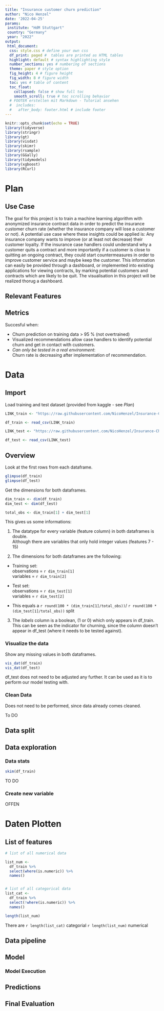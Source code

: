 ```yaml
---
title: "Insurance customer churn prediction"
author: "Nico Henzel"
date: '2022-04-25'
params: 
 institute: "HdM Stuttgart"
 country: "Germany"
 year: "2022"
output:
 html_document: 
  css: style.css # define your own css
  df_print: paged #  tables are printed as HTML tables 
  highlight: default # syntax highlighting style 
  number_sections: yes # numbering of sections
  theme: paper # style option
  fig_height: 4 # figure height
  fig_width: 8 # figure width
  toc: yes # table of content
  toc_float: 
    collapsed: false # show full toc
    smooth_scroll: true # toc scrolling behavior
  # FOOTER erstellen mit Markdown - Tutorial ansehen
  #  includes:
  #   after_body: footer.html # include footer
---
```


```r
knitr::opts_chunk$set(echo = TRUE)
library(tidyverse)
library(stringr)
library(gt)
library(visdat)
library(skimr)
library(rsample)
library(GGally)
library(tidymodels)
library(xgboost)
library(RCurl)
```

# Plan

<!-- Offene Punkte Siehe FOlien https://kirenz.github.io/data-science-r/docs/plan.html -->
## Use Case

The goal for this project is to train a machine learning algorithm with anonymized insurance contract data in order to predict the insurance customer churn rate (whether the insurance company will lose a customer or not).
A potential use case where these insights could be applied is:
Any insurance company wants to improve (or at least not decrease) their customer loyalty.
If the insurance case handlers could understand why a customer quits a contract and more importantly if a customer is close to quitting an ongoing contract, they could start countermeasures in order to improve customer service and maybe keep the customer.
This information can easily be provided through a dashboard, or implemented into existing applications for viewing contracts, by marking potential customers and contracts which are likely to be quit.
The visualisation in this project will be realized thorug a dashboard.

## Relevant Features

<!-- Siehe Google Scholar Veröffentlichungen für relevante Features, da Daten anonym -->

## Metrics

Succesful when: 

* Churn prediction on training data > 95 % (not overtrained)
* Visualized recommendations allow case handlers to identify potential churn and get in contact with customers.
* *Can only be tested in a real environment*:  
Churn rate is decreasing after implementation of recommendation.

# Data

## Import

Load training and test dataset (provided from kaggle - see *Plan*)

```r
LINK_train <- "https://raw.githubusercontent.com/NicoHenzel/Insurance-Churn-Prediction/main/Data/Train.csv"

df_train <- read_csv(LINK_train)
```

```r
LINK_test <- "https://raw.githubusercontent.com/NicoHenzel/Insurance-Churn-Prediction/main/Data/Test.csv"

df_test <- read_csv(LINK_test)
```

## Overview
Look at the first rows from each dataframe.

```r
glimpse(df_train)
glimpse(df_test)
```

Get the dimensions for both dataframes.
```r
dim_train <- dim(df_train)
dim_test <- dim(df_test)

total_obs <- dim_train[1] + dim_test[1]
```


This gives us some informations:

1. The datatype for every variable (feature column) in both dataframes is double.   
Although there are variables that only hold integer values (features 7 - 15)

2. The dimensions for both dataframes are the following:

* Training set:  
  observations = `r dim_train[1]`   
  variables = `r dim_train[2]`
  
* Test set:  
  observations = `r dim_test[1]`  
  variables = `r dim_test[2]`
  
* This equals a `r round(100 * (dim_train[1]/total_obs))`/ `r round(100 * (dim_test[1]/total_obs)) ` split
  
3. The *labels* column is a boolean, (1 or 0) which only appears in df_train.  
This can be seen as the indicator for churning, since the column doesn't appear in df_test (where it needs to be tested against).

<!-- ```{r} -->
<!-- ## Zeíge nur die ersten 4 inhalte der Tabelle an -->
<!-- df %>% -->
<!--   slice_head(n=4) %>% -->
<!--   gt() -->
<!-- ``` -->

### Visualize the data
Show any missing values in both dataframes.
```r
vis_dat(df_train)
vis_dat(df_test)
```

df_test does not need to be adjusted any further. It can be used as it is to perform our model testing with.
<!-- ```{r} -->
<!-- vis_miss(df, sort_miss = TRUE) -->
<!-- ``` -->

<!-- ```{r} -->
<!-- # Zeige die Fehlende Werte als Absolute Zahlen -->
<!-- is.na(df) %>% -->
<!--   colSums() -->
<!-- ``` -->

### Clean Data

Does not need to be performed, since data already comes cleaned.

To DO
<!-- Jan fragen, ob das in Ordnung ist -->

## Data split

<!-- ```{r} -->

<!-- set.seed(42) -->

<!-- # Teile die Daten in trainings und test Set auf -->
<!-- data_split <- initial_split(df, -->
<!--                             prop = 3/4, -->
<!--                             strata = median_house_value, -->
<!--                             breaks = 4) -->

<!-- train_data <- training(data_split) -->
<!-- test_data <- testing(data_split) -->

<!-- ``` -->

## Data exploration


### Data stats

```r
skim(df_train)
```


TO DO  
<!-- Beziehung der Variablen darstellen und Abhängigkeit zu churn rate  -->

<!-- Siehe https://www.kaggle.com/code/blentalikan/insurancechurnprediction -->

### Create new variable

OFFEN
<!-- Beziehung von bestehenden Variablen darstellen und intepretieren -->


# Daten Plotten
<!-- ggplot(data = data_explore, aes(x=longitude, y=latitude)) + -->
<!--   geom_point(color = "cornflowerblue") -->

<!-- ``` -->

## List of features


```r
# list of all numerical data

list_num <- 
  df_train %>% 
  select(where(is.numeric)) %>% 
  names()


# list of all categorical data
list_cat <- 
  df_train %>% 
  select(!where(is.numeric)) %>% 
  names()

length(list_num)
```

There are 
`r length(list_cat)` categorial
`r length(list_num)` numerical



<!-- ```{r} -->

<!-- mean_population <- -->
<!-- mean(data_explore$population) -->

<!-- ``` -->

<!-- ```{r} -->
<!-- data_explore <- -->
<!-- data_explore %>% -->
<!--   mutate(population_cat = case_when(population < mean_population ~ "low", -->
<!--                                     TRUE ~ "high"), -->
<!--          population_cat = as.factor(population_cat), -->
<!--          ocean_proximity = as.factor(ocean_proximity) -->
<!--          ) -->
<!-- ``` -->

<!-- ```{r} -->
<!-- # Tabellenspalten alphabetisch anordnen -->
<!-- df_new <- -->
<!-- df_new %>% select(order(colnames(.))) -->

<!-- ``` -->


<!-- ```{r} -->
<!-- # Erstelle eine Feature liste, die keine numerischen Werte enthält -->
<!-- feat_cat <- -->
<!--   data_explore %>% -->
<!--   select(!where(is.numeric)) %>% -->
<!--   names() -->

<!-- ``` -->

<!-- ```{r} -->
<!-- # Spalte entfernen -->
<!-- # Nimm aus dem Datensatz data_explore die Variable housing_median_age_new und setze sie NULL -->

<!-- data_explore$housing_median_age_new <- NULL -->

<!-- ``` -->

<!-- ```{r} -->
<!-- # Bar Plot erstellen für kategorische / numerische Variablen -->
<!-- # Loop in Feature Liste -->
<!-- # Gehe über alle Elemente in Liste feat_cat und erstelle eine Abbildung von der Tabelle data_explore, mit der Bedingung, dass x = ein Element aus der feat_at Liste ist -->
<!-- # plotte p im Anschluss -->
<!-- for (i in feat_cat){ -->

<!--   p <- ggplot(data_explore, aes_string(x=i)) + -->
<!--   geom_bar() -->

<!--   plot(p) -->
<!--   } -->

<!-- ``` -->

<!-- ```{r} -->
<!-- # Boxplot für die Abhängige Variable median house value erstellen -->

<!-- ggplot(data = data_explore, aes(x=population_cat, y=median_house_value)) + -->
<!--   geom_boxplot() -->
<!-- ``` -->

<!-- ```{r} -->
<!-- # Abbildung der Korrelationskoeffizienten von zwei Variablen -->
<!-- # Ermöglicht die Darstellung von Abhängigkeiten und Interpretation der Beziehung von Variablen zueinander -->
<!-- data_explore %>% -->
<!--   select(median_house_value, housing_median_age, bedrooms_per_room) %>% -->
<!--   ggpairs() -->

<!-- ``` -->



## Data pipeline

<!-- ```{r} -->
<!-- # Erstelle ein Rezept für die Modelle, wie mit den Daten umgegangen werden soll -->
<!-- # Modellierung: Zuerst wird die y (Abhängige) Variable geschrieben, dann ~, dann kommen die unabhängigen Variablen (mit einem . können alle anderen Variablen genutzt werden) -->
<!-- # Die Variablen werden folgendermaßen ausgewählt: -->
<!-- # y Variable ist die, die betrachtet werden soll durch das Modell (welche soll ausgewertet werden, abghängig von den anderen Variablen) -->
<!-- # Die restlichen Variablen werden mitgegeben, die aus unserer Sicht die Ergebnis Variable (y) am meisten Beeinflussen -->

<!-- df_rec <- -->
<!--   recipe(median_house_value ~ housing_median_age + rooms_per_household + ocean_proximity, data = train_data) %>% -->
<!--   # Imputation (fehlende Variablen werden durch Median ersetzt) für alle numerischen, außer die Ergebnisvariable (y) -->
<!--   # Imputationen sollten mit Vorsicht genutzt werden, da viele -->
<!--   step_impute_median(all_numeric(), -all_outcomes()) %>% -->
<!--   # Imputation (fehlende Daten werden mit Mode ersetzt) für alle nominalen Prädikatoren (kategorialen Variablen) -->
<!--   step_impute_mode(all_nominal_predictors()) %>% -->
<!--   # Standard Score z berechnen, um die Variablen untereinander vergleichen zu können -->
<!--   # Test daten dürfen hier nicht mit normalisiert werden -->
<!--   # Bei den Test daten dürfen später niemals der Mittelwert berechnet werden, stattdessen nimmt man die Mittelwerte und Standardabweichungen des Trainingsdaten, um die Test Daten zu normalisieren -->
<!--   step_normalize(all_numeric(), -all_outcomes()) %>% -->
<!--   # One Hot Encoding / Bildung von Dummy Variablen - Die Zeilen der kategorialen Variablen werden in Spalten umgewandelt. Diese beinhalten binäre Werte in den Zeilen (ist die Ausprägung vorliegend, oder nicht) -->
<!--   step_dummy(all_nominal_predictors()) %>% -->
<!--   # Korrelationsprüfung, damit die Abhängigkeit der Variablen untereinander geprüft werden -->
<!--   step_corr(all_predictors(), threshold = 0.7, method = "spearman") -->

<!-- ``` -->

<!-- ```{r} -->
<!-- # Anzeigen, was mit df_rec gemacht werden soll -->
<!-- summary(df_rec) -->

<!-- ``` -->

## Model

<!-- ```{r} -->

<!-- # model specification -->

<!-- xgb_spec <- -->
<!--   # boost_tree nutzt automatisch die empirisch besten Parameter, wenn keine übergeben werden -->
<!--   boost_tree() %>% -->
<!--   set_engine("xgboost") %>% -->
<!--   # Kann als Klassifikation, oder Regression genutzt werden, deshalb muss das spezifiziert werden -->
<!--   set_mode("regression") -->

<!-- # workflow pipeline -->
<!-- # In die Wf Pipeline wird das recipe aufgenommen (es können auch mehrere sein) -->
<!-- xgb_wflow <- -->
<!--  workflow() %>% -->
<!--  add_recipe(df_rec) %>% -->
<!--  add_model(xgb_spec) -->

<!-- ``` -->

### Model Execution

<!-- ```{r} -->

<!-- set.seed(42) -->

<!-- # Vorbereitung zur Kreuzvalidierung der Trainingsdaten -->
<!-- # Template für das Data Splitting -->
<!-- cv_folds <- -->
<!--   vfold_cv(train_data, -->
<!--            v=5, -->
<!--            strata = median_house_value, -->
<!--            breaks = 4) -->

<!-- ``` -->

<!-- ```{r} -->

<!-- # Erstellt einen Fit der Daten an das Modell und prüft es mit den Folds -->

<!-- xgb_res <- -->
<!--   xgb_wflow %>% -->
<!--   fit_resamples( -->
<!--     # fitte die Daten Anhand der Kreuzvalidierung mit den Folds, die wir vorab festgelegt haben -->
<!--     resamples = cv_folds, -->
<!--     # Speichern der Ergebnisse, um die Prediciton anzuschauen -->
<!--     # Ist nicht immer notwendig -->
<!--     control = control_resamples(save_pred = TRUE) -->
<!--   ) -->

<!-- ``` -->

<!-- ```{r} -->
<!-- # Zeige die Ergebnisse des Model fits für den Algorithmus xgb an -->
<!-- # rmse gibt Abstand zu Fit des Modells an -->
<!-- # rsq gibt prozentualen Wert an zur Erklärung des Modells für die Datengrundlage -->
<!-- xgb_res %>% collect_metrics(summarize = FALSE) -->

<!-- ``` -->

## Predictions

<!-- ```{r} -->
<!-- # Gibt die Prediction für die House Value bezogen auf die Trainingsdaten -->
<!-- assess_res <- collect_predictions(xgb_res) -->

<!-- assess_res -->

<!-- ``` -->

<!-- ```{r} -->
<!-- # Zeige die top ten der am meisten abweichenden Vorhersagen -->
<!-- # Ermöglicht zusätzliche Daten Evaluierung -->
<!-- wrongest_prediction <- -->
<!--   assess_res %>% -->
<!--   mutate(residual = median_house_value - .pred) %>% -->
<!--   arrange(desc(abs(residual))) %>% -->
<!--   slice_head(n = 10) -->

<!-- wrongest_prediction -->

<!-- ``` -->


<!-- ```{r} -->
<!-- # Genauere Untersuchung der Abweichungen, indem die Einträge aus der Tabelle der trainings Daten angezeigt werden -->
<!-- # Ermöglicht einzelne Untersuchung der Datenpunkte -->

<!-- errors <- -->
<!--   train_data %>% -->
<!--   dplyr::slice(wrongest_prediction$.row) -->

<!-- ``` -->


## Final Evaluation

<!-- ```{r} -->
<!-- # Fitte das Modell an die Test Daten, zur Prüfung der Aussagekraft -->
<!-- # Zeigt die Ergebnisse des Models an, indem Daten geprüft werden, die das Model noch nicht kennt -->
<!-- last_fit_xgb <- last_fit(xgb_wflow, split = data_split) -->

<!-- # Show RMSE and RSQ -->
<!-- last_fit_xgb %>% -->
<!--   collect_metrics() -->

<!-- ``` -->
